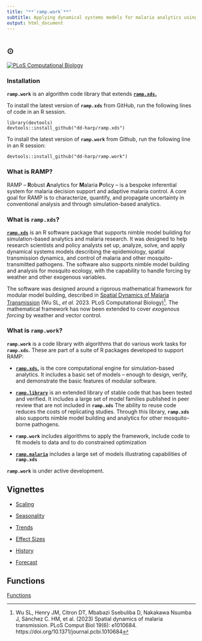 ```yaml
---
title: "**`ramp.work`**"
subtitle: Applying dynamical systems models for malaria analytics using [**`ramp.xds`**](https://dd-harp.github.io/ramp.xds/) 
output: html_document
---
```


# {.tabset}

## $\odot$

<!-- badges: start -->
[![PLoS Computational Biology](https://img.shields.io/badge/doi%3A10.1371%2Fjournal.pcbi.1010684-cornflowerblue?style=for-the-badge&logoColor=cornflowerblue&label=PLoS%20Comp%20Bio&labelColor=slategrey&link=https%3A%2F%2Fjournals.plos.org%2Fploscompbiol%2Farticle%3Fid%3D10.1371%2Fjournal.pcbi.1010684)](https://doi.org/10.1371/journal.pcbi.1010684)

<!-- badges: end -->


### Installation  

**`ramp.work`** is an algorithm code library that extends [**`ramp.xds`.**](https://dd-harp.github.io/ramp.xds/) 

To install the latest version of **`ramp.xds`** from GitHub, run the following lines of code in an R session.

```
library(devtools)
devtools::install_github("dd-harp/ramp.xds")
```

To install the latest version of **`ramp.work`** from Github, run the following line in an R session: 
```
devtools::install_github("dd-harp/ramp.work")
```

### What is RAMP?

RAMP -- **R**obust **A**nalytics for **M**alaria **P**olicy -- is a bespoke inferential system for malaria decision support and adaptive malaria control. A core goal for RAMP is to characterize, quantify, and propagate uncertainty in conventional analysis and through simulation-based analytics.

### What is **`ramp.xds`**?

[**`ramp.xds`**](https://dd-harp.github.io/ramp.xds/) is an R software package that supports nimble model building for simulation-based analytics and malaria research. It was designed to help research scientists and policy analysts set up, analyze, solve, and apply dynamical systems models describing the epidemiology, spatial transmission dynamics, and control of malaria and other mosquito-transmitted pathogens. The software also supports nimble model building and analysis for mosquito ecology, with the capability to handle forcing by weather and other exogenous variables. 

The software was designed around a rigorous mathematical framework for modular model building, described in [Spatial Dynamics of Malaria Transmission](https://journals.plos.org/ploscompbiol/article?id=10.1371/journal.pcbi.1010684) (Wu SL, *et al.* 2023. PLoS Computational Biology)^[Wu SL, Henry JM, Citron DT, Mbabazi Ssebuliba D, Nakakawa Nsumba J, Sánchez C. HM, et al. (2023) Spatial dynamics of malaria transmission. PLoS Comput Biol 19(6): e1010684. https://doi.org/10.1371/journal.pcbi.1010684]. The mathematical framework has now been extended to cover *exogenous forcing* by weather and vector control. 

### What is **`ramp.work`**?

**`ramp.work`** is a code library with algorithms that do various work tasks for **`ramp.xds`.** These are part of a suite of R packages developed to support RAMP: 

+ [**`ramp.xds`.**](https://dd-harp.github.io/ramp.xds/) is the core computational engine for simulation-based analytics. It includes a basic set of models -- enough to design, verify, and demonstrate the basic features of modular software. 

+  [**`ramp.library`**](https://dd-harp.github.io/ramp.library/) is an extended library of stable code that has been tested and verified. It includes a large set of model families published in peer review that are not included in **`ramp.xds`** The ability to reuse code reduces the costs of replicating studies. Through this library, **`ramp.xds`** also supports nimble model building and analytics for other mosquito-borne pathogens. 

+ **`ramp.work`** includes algorithms to apply the framework, include code to fit models to data and to do constrained optimization 

+ [**`ramp.malaria`**](https://dd-harp.github.io/ramp.malaria/) includes a large set of models illustrating capabilities of **`ramp.xds`** 

**`ramp.work`**  is under active development. 

## Vignettes 

+ [Scaling](https://dd-harp.github.io/ramp.work/articles/Scaling.html) 

+ [Seasonality](https://dd-harp.github.io/ramp.work/articles/Seasonality.html) 

+ [Trends](https://dd-harp.github.io/ramp.work/articles/Trends.html) 

+ [Effect Sizes](https://dd-harp.github.io/ramp.work/articles/Effect_Sizes.html) 

+ [History](https://dd-harp.github.io/ramp.work/articles/History.html) 

+ [Forecast](https://dd-harp.github.io/ramp.work/articles/Forecast.html) 

## Functions

[Functions](https://dd-harp.github.io/ramp.work/reference/index.html)
